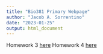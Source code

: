 ```yaml
---
title: "Bio381 Primary Webpage"
author: "Jacob A. Sorrentino"
date: "2023-01-25"
output: html_document
---
```

Homework 3 [here](homework3.html)
Homework 4 [here](homework4.html)